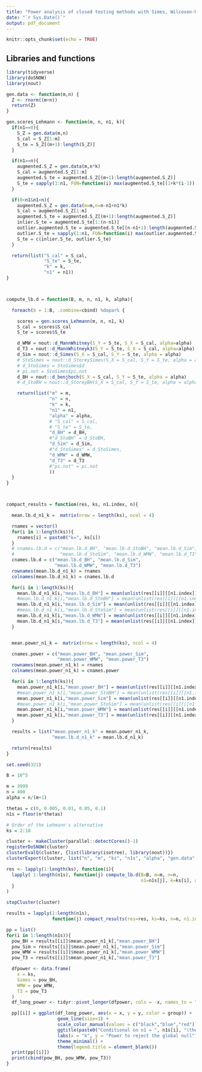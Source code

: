 ```yaml
---
title: "Power analysis of closed testing methods with Simes, Wilcoxon-Mann-Whitney and LMPI T3 as local tests considering Lehmann's alternative of order k"
date: "`r Sys.Date()`"
output: pdf_document
---
```


```r
knitr::opts_chunk$set(echo = TRUE)
```

## Libraries and functions

```r

library(tidyverse)
library(doSNOW)
library(nout)

gen.data <- function(m,n) {
  Z <- rnorm((m+n))
  return(Z)
}

gen.scores_Lehmann <- function(m, n, n1, k){
  if(n1==0){
    S_Z = gen.data(m,n)
    S_cal = S_Z[1:m]
    S_te = S_Z[(m+1):length(S_Z)]
  }

  if(n1==n){
    augmented.S_Z = gen.data(m,n*k)
    S_cal = augmented.S_Z[1:m]
    augmented.S_te = augmented.S_Z[(m+1):length(augmented.S_Z)]
    S_te = sapply(1:n1, FUN=function(i) max(augmented.S_te[(1+k*(i-1)):(i*k)]))
  }

  if(0<n1&n1<n){
    augmented.S_Z = gen.data(m=m,n=n-n1+n1*k)
    S_cal = augmented.S_Z[1:m]
    augmented.S_te = augmented.S_Z[(m+1):length(augmented.S_Z)]
    inlier.S_te = augmented.S_te[1:(n-n1)]
    outlier.augmented.S_te = augmented.S_te[(n-n1+1):length(augmented.S_te)]
    outlier.S_te = sapply(1:n1, FUN=function(i) max(outlier.augmented.S_te[(1+k*(i-1)):(i*k)]))
    S_te = c(inlier.S_te, outlier.S_te)
  }

  return(list("S_cal" = S_cal,
              "S_te" = S_te,
              "k" = k,
              "n1" = n1))
}



compute_lb.d = function(B, m, n, n1, k, alpha){

  foreach(b = 1:B, .combine=cbind) %dopar% {

    scores = gen.scores_Lehmann(m, n, n1, k)
    S_cal = scores$S_cal
    S_te = scores$S_te

    d_WMW = nout::d_MannWhitney(S_Y = S_te, S_X = S_cal, alpha=alpha)
    d_T3 = nout::d_MannWhitneyk3(S_Y = S_te, S_X = S_cal, alpha=alpha)
    d_Sim = nout::d_Simes(S_X = S_cal, S_Y = S_te, alpha = alpha)
    # StoSimes = nout::d_StoreySimes(S_X = S_cal, S_Y = S_te, alpha = alpha)
    # d_StoSimes = StoSimes$d
    # pi.not = StoSimes$pi.not
    d_BH = nout::d_benjhoch(S_X = S_cal, S_Y = S_te, alpha = alpha)
    # d_StoBH = nout::d_StoreyBH(S_X = S_cal, S_Y = S_te, alpha = alpha)

    return(list("m" = m,
                "n" = n,
                "k" = k,
                "n1" = n1,
                "alpha" = alpha,
                # "S_cal" = S_cal,
                # "S_te" = S_te,
                "d_BH" = d_BH,
                #"d_StoBH" = d_StoBH,
                "d_Sim" = d_Sim,
                #"d_StoSimes" = d_StoSimes,
                "d_WMW" = d_WMW,
                "d_T3" = d_T3
                #"pi.not" = pi.not
                ))
  }
}



compact_results = function(res, ks, n1.index, n){

  mean.lb.d_n1_k =  matrix(nrow = length(ks), ncol = 4)

  rnames = vector()
  for(i in 1:length(ks)){
    rnames[i] = paste0("k=", ks[i])
  }
  # cnames.lb.d = c("mean.lb.d_BH", "mean.lb.d_StoBH", "mean.lb.d_Sim",
  #                 "mean.lb.d_StoSim", "mean.lb.d_WMW", "mean.lb.d_T3")
  cnames.lb.d = c("mean.lb.d_BH", "mean.lb.d_Sim",
                  "mean.lb.d_WMW", "mean.lb.d_T3")
  rownames(mean.lb.d_n1_k) = rnames
  colnames(mean.lb.d_n1_k) = cnames.lb.d

  for(i in 1:length(ks)){
    mean.lb.d_n1_k[i,"mean.lb.d_BH"] = mean(unlist(res[[i]][[n1.index]]["d_BH",]))
    #mean.lb.d_n1_k[i,"mean.lb.d_StoBH"] = mean(unlist(res[[i]][[n1.index]]["d_StoBH",]))
    mean.lb.d_n1_k[i,"mean.lb.d_Sim"] = mean(unlist(res[[i]][[n1.index]]["d_Sim",]))
    #mean.lb.d_n1_k[i,"mean.lb.d_StoSim"] = mean(unlist(res[[i]][[n1.index]]["d_StoSimes",]))
    mean.lb.d_n1_k[i,"mean.lb.d_WMW"] = mean(unlist(res[[i]][[n1.index]]["d_WMW",]))
    mean.lb.d_n1_k[i,"mean.lb.d_T3"] = mean(unlist(res[[i]][[n1.index]]["d_T3",]))
  }


  mean.power_n1_k =  matrix(nrow = length(ks), ncol = 4)

  cnames.power = c("mean.power_BH", "mean.power_Sim",
                   "mean.power_WMW", "mean.power_T3")
  rownames(mean.power_n1_k) = rnames
  colnames(mean.power_n1_k) = cnames.power

  for(i in 1:length(ks)){
    mean.power_n1_k[i,"mean.power_BH"] = mean(unlist(res[[i]][[n1.index]]["d_BH",])>0)
    #mean.power_n1_k[i,"mean.power_StoBH"] = mean(unlist(res[[i]][[n1.index]]["d_StoBH",])>0)
    mean.power_n1_k[i,"mean.power_Sim"] = mean(unlist(res[[i]][[n1.index]]["d_Sim",])>0)
    #mean.power_n1_k[i,"mean.power_StoSim"] = mean(unlist(res[[i]][[n1.index]]["d_StoSimes",])>0)
    mean.power_n1_k[i,"mean.power_WMW"] = mean(unlist(res[[i]][[n1.index]]["d_WMW",])>0)
    mean.power_n1_k[i,"mean.power_T3"] = mean(unlist(res[[i]][[n1.index]]["d_T3",])>0)
  }

  results = list("mean.power_n1_k" = mean.power_n1_k,
                 "mean.lb.d_n1_k" = mean.lb.d_n1_k)

  return(results)
}


```


```r

set.seed(321)

B = 10^5

m = 3999
n = 400
alpha = n/(m+1)

thetas = c(0, 0.005, 0.01, 0.05, 0.1)
n1s = floor(n*thetas)

# Order of the Lehmann's alternative
ks = 2:10

cluster <- makeCluster(parallel::detectCores()-1)
registerDoSNOW(cluster)
clusterEvalQ(cluster, {list(library(isotree), library(nout))})
clusterExport(cluster, list("n", "m", "ks", "n1s", "alpha", "gen.data", "gen.scores_Lehmann"))

res <- lapply(1:length(ks), function(i){
  lapply( 1:length(n1s), function(j) compute_lb.d(B=B, m=m, n=n,
                                                  n1=n1s[j], k=ks[i], alpha=alpha))
  }
)

stopCluster(cluster)

results = lapply(1:length(n1s),
                 function(j) compact_results(res=res, ks=ks, n=n, n1.index=j) )

pp = list()
for(i in 1:length(n1s)){
  pow_BH = results[[i]]$mean.power_n1_k[,"mean.power_BH"]
  pow_Sim = results[[i]]$mean.power_n1_k[,"mean.power_Sim"]
  pow_WMW = results[[i]]$mean.power_n1_k[,"mean.power_WMW"]
  pow_T3 = results[[i]]$mean.power_n1_k[,"mean.power_T3"]

  dfpower <- data.frame(
    x = ks,
    Simes = pow_BH,
    WMW = pow_WMW,
    T3 = pow_T3
  )
  df_long_power <- tidyr::pivot_longer(dfpower, cols = -x, names_to = "group", values_to = "y")

  pp[[i]] = ggplot(df_long_power, aes(x = x, y = y, color = group)) +
                   geom_line(size=1) +
                   scale_color_manual(values = c("black","blue","red")) +
                   ggtitle(paste0("Conditional on n1 = ", n1s[i], "(theta=", thetas[i], ")")) +
                   labs(x = "k", y = "Power to reject the global null") +
                   theme_minimal() +
                   theme(legend.title = element_blank())
  print(pp[[i]])
  print(cbind(pow_BH, pow_WMW, pow_T3))
}

```


